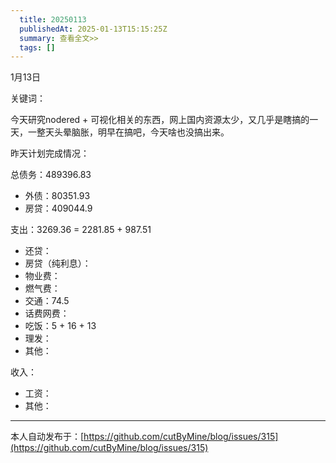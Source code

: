 ```yaml
---
  title: 20250113
  publishedAt: 2025-01-13T15:15:25Z
  summary: 查看全文>>
  tags: []
---
```


1月13日 

关键词：

今天研究nodered + 可视化相关的东西，网上国内资源太少，又几乎是瞎搞的一天，一整天头晕脑胀，明早在搞吧，今天啥也没搞出来。

昨天计划完成情况：

总债务：489396.83
- 外债：80351.93
- 房贷：409044.9

支出：3269.36 = 2281.85 + 987.51
- 还贷：
- 房贷（纯利息）：
- 物业费：
- 燃气费：
- 交通：74.5
- 话费网费：
- 吃饭：5 + 16 + 13
- 理发：
- 其他：

收入：
- 工资：
- 其他：


---
本人自动发布于：[https://github.com/cutByMine/blog/issues/315](https://github.com/cutByMine/blog/issues/315)
